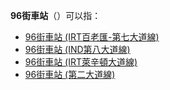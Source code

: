 '''96街車站'''（{{lang-en|96th Street station}}）可以指：
* [[96街車站_(IRT百老匯-第七大道線)|96街車站 (IRT百老匯-第七大道線)]]
* [[96街車站_(IND第八大道線)|96街車站 (IND第八大道線)]]
* [[96街車站_(IRT萊辛頓大道線)|96街車站 (IRT萊辛頓大道線)]]
* [[96街車站_(第二大道線)|96街車站 (第二大道線)]]
{{disambig|cat=五字車站名消歧義}}